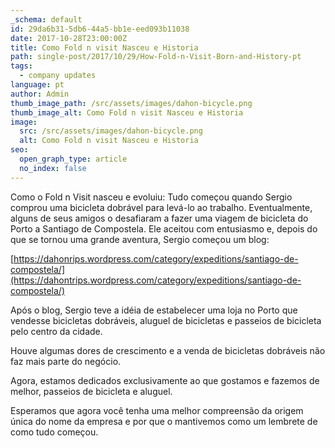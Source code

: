 ```yaml
---
_schema: default
id: 29da6b31-5db6-44a5-bb1e-eed093b11038
date: 2017-10-28T23:00:00Z
title: Como Fold n visit Nasceu e Historia
path: single-post/2017/10/29/How-Fold-n-Visit-Born-and-History-pt
tags:
  - company updates
language: pt
author: Admin
thumb_image_path: /src/assets/images/dahon-bicycle.png
thumb_image_alt: Como Fold n visit Nasceu e Historia
image:
  src: /src/assets/images/dahon-bicycle.png
  alt: Como Fold n visit Nasceu e Historia
seo:
  open_graph_type: article
  no_index: false
---
```

Como o Fold n Visit nasceu e evoluiu: Tudo começou quando Sergio comprou uma
bicicleta dobrável para levá-lo ao trabalho. Eventualmente, alguns de seus
amigos o desafiaram a fazer uma viagem de bicicleta do Porto a Santiago de
Compostela. Ele aceitou com entusiasmo e, depois do que se tornou uma grande
aventura, Sergio começou um blog:

[https://dahonrips.wordpress.com/category/expeditions/santiago-de-compostela/](https://dahontrips.wordpress.com/category/expeditions/santiago-de-compostela/)

Após o blog, Sergio teve a idéia de estabelecer uma loja no Porto que vendesse
bicicletas dobráveis, aluguel de bicicletas e passeios de bicicleta pelo centro
da cidade.

Houve algumas dores de crescimento e a venda de bicicletas dobráveis não faz
mais parte do negócio.

Agora, estamos dedicados exclusivamente ao que gostamos e fazemos de melhor,
passeios de bicicleta e aluguel.

Esperamos que agora você tenha uma melhor compreensão da origem única do nome da
empresa e por que o mantivemos como um lembrete de como tudo começou.